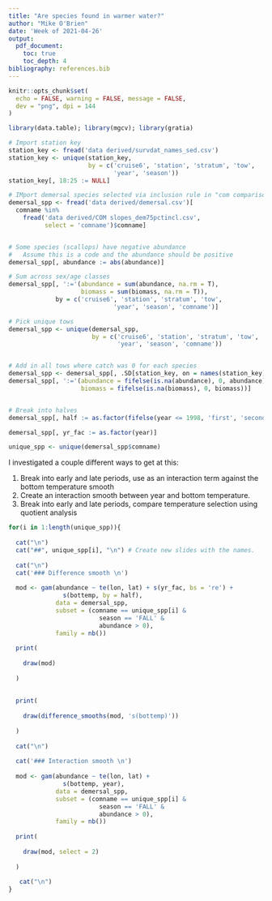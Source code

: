 ```yaml
---
title: "Are species found in warmer water?"
author: "Mike O'Brien"
date: 'Week of 2021-04-26'
output:
  pdf_document:
    toc: true
    toc_depth: 4
bibliography: references.bib
---
```


```r
knitr::opts_chunk$set(
  echo = FALSE, warning = FALSE, message = FALSE,
  dev = "png", dpi = 144
)
```

```r
library(data.table); library(mgcv); library(gratia)

# Import station key
station_key <- fread('data derived/survdat_names_sed.csv')
station_key <- unique(station_key,
                      by = c('cruise6', 'station', 'stratum', 'tow',
                             'year', 'season'))
station_key[, 18:25 := NULL]

# IMport demersal species selected via inclusion rule in "com comparison table.R"
demersal_spp <- fread('data derived/demersal.csv')[
  comname %in%
    fread('data derived/COM slopes_dem75pctincl.csv',
          select = 'comname')$comname]


# Some species (scallops) have negative abundance
#   Assume this is a code and the abundance should be positive
demersal_spp[, abundance := abs(abundance)]

# Sum across sex/age classes
demersal_spp[, ':='(abundance = sum(abundance, na.rm = T),
                    biomass = sum(biomass, na.rm = T)),
             by = c('cruise6', 'station', 'stratum', 'tow',
                             'year', 'season', 'comname')]

# Pick unique tows
demersal_spp <- unique(demersal_spp,
                       by = c('cruise6', 'station', 'stratum', 'tow',
                              'year', 'season', 'comname'))


# Add in all tows where catch was 0 for each species
demersal_spp <- demersal_spp[, .SD[station_key, on = names(station_key)], by = 'comname']
demersal_spp[, ':='(abundance = fifelse(is.na(abundance), 0, abundance),
                    biomass = fifelse(is.na(biomass), 0, biomass))]


# Break into halves
demersal_spp[, half := as.factor(fifelse(year <= 1998, 'first', 'second'))]

demersal_spp[, yr_fac := as.factor(year)]

unique_spp <- unique(demersal_spp$comname)
```

I investigated a couple different ways to get at this:

1)  Break into early and late periods, use as an interaction term against the bottom temperature smooth
2)  Create an interaction smooth between year and bottom temperature.
3)  Break into early and late periods, compare temperature selection using quotient analysis

```r

for(i in 1:length(unique_spp)){
  
  cat("\n") 
  cat("##", unique_spp[i], "\n") # Create new slides with the names.
  
  cat("\n") 
  cat('### Difference smooth \n')
  
  mod <- gam(abundance ~ te(lon, lat) + s(yr_fac, bs = 're') +
               s(bottemp, by = half),
             data = demersal_spp,
             subset = (comname == unique_spp[i] &
                         season == 'FALL' &
                         abundance > 0),
             family = nb())
  
  print(
    
    draw(mod)
    
  )
  
  
  print(
    
    draw(difference_smooths(mod, 's(bottemp)'))
    
  )
  
  cat("\n")
  
  cat('### Interaction smooth \n')
  
  mod <- gam(abundance ~ te(lon, lat) +
               s(bottemp, year),
             data = demersal_spp,
             subset = (comname == unique_spp[i] &
                         season == 'FALL' &
                         abundance > 0),
             family = nb())
  
  print(
    
    draw(mod, select = 2)
    
  )
  
   cat("\n")
}

```

